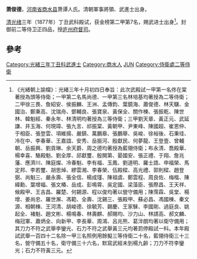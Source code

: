 '''萧俊德'''，[[河南省|河南省]][[商水县|商水县]]萧谭人氏。清朝軍事將領、武進士出身。

[[清|清]][[光绪|光绪]]三年（1877年）丁丑武科殿试，获金榜第二甲第7名，赐武进士出身<ref>《光緒朝上諭檔》：光緒三年十月初四日奉旨：此次武殿試一甲第一名佟在棠著授為頭等侍衛；一甲第二名馬尚德、一甲第三名林培基均著授為二等侍衛；二甲徐三畏、詹紹安、侯振麟、王洲、孟傳鈞、葉鏡海、蕭俊德、林天驥、金國治、鄭秉高、沈瑞舟、鄧輔良、張寶泉、黃保全、關作棟、張振乾、陳世林、韓魁經、秦永年、林清明均著授為三等侍衛；三甲劉天章、黃正元、武延謙、井玉海、何現璋、張九言、祁振棠、黃朝甲、尹東峰、陳國超、崔恩仲、于相臣、張登雲、項維揚、嚴鎮、萬鵬皋、張鵬舉、吳峻、徐裕後、石秉珪、冷在中、李春華、王嘉誼、安秀、岳振河、殷獻民、何夢龍、王登壹、曾輔朝、岳振興、劉貢琳、余天爵、周之德均著授為藍翎侍衛；布永清、喬殿華、楊幸喜、駱殿魁、劉全厚、邱獻璽、殷開第、晏國安、張正禮、于翔、詹兆藩、應濟川、陳庭燦、冷春魁、李有福、玉鳳、劉道明、羅士誥、申福榮、馬定邦、李若璽、胡思焯、繆雲湘、李春榮、伍殿樑、高光禮、郭則樑、趙登弼、尚魁三、嚴永壽、張全信、楊成瑾、陳祖虞、鄭雲程、周良佐、梅楷、陳緯勳、葉增福、張文椿、岳成、彭鳴霄、吳定國、梁藻臣、張際昌、王天祥、候殿甲、王吉昌、羅楚、何錫源、程以俊均著以營守備用；陳霈霖、吳堂、楊增、姜尚忠、羅世澥、馮範、全壽、沈錫三、張殿甲、蘇必昌、馮國棟、秦文源、相朝棟、王河清、胡峻德、徐毓芳、錫慶、王家騋、李國剛、過庭良、姚起全、褚魁、趙文彬、楊鳴春、林壽麒、郝賜均、沙力山、林請高、郝文麟、梅冠軍、蕭炳全、向新甲、李長華、周鴻、呂兆熊、葛泮朗均著以衛守備用；其刀力不符之武舉李鑾光、石力不符之武舉黃三元均著罰停殿試一科。本年殿試武舉一百四十二名除一甲三名照例用餘擬三等侍衛二十名，藍翎侍衛三十三名，營守備五十名，衛守備三十六名，默寫武經未到楊九齡；刀力不符李鑾光；石力不符黃三元。</ref>。封御前二等侍卫正四品，授[[庐州府|庐州府]][[督司|督司]]。

==參考==
{{reflist}}
{{光緒三年丁丑科武殿試金榜}}
{{DEFAULTSORT:Xiao蕭}}
[[Category:光緒三年丁丑科武進士|Category:光緒三年丁丑科武進士]]
[[Category:商水人|Category:商水人]]
[[Category:萧姓|JUN]]
[[Category:侍衛處二等侍衛|Category:侍衛處二等侍衛]]